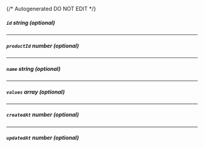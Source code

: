 {/* Autogenerated DO NOT EDIT  */}
##### `id` _string (optional)_

---
##### `productId` _number (optional)_

---
##### `name` _string (optional)_

---
##### `values` _array (optional)_

---
##### `createdAt` _number (optional)_

---
##### `updatedAt` _number (optional)_


